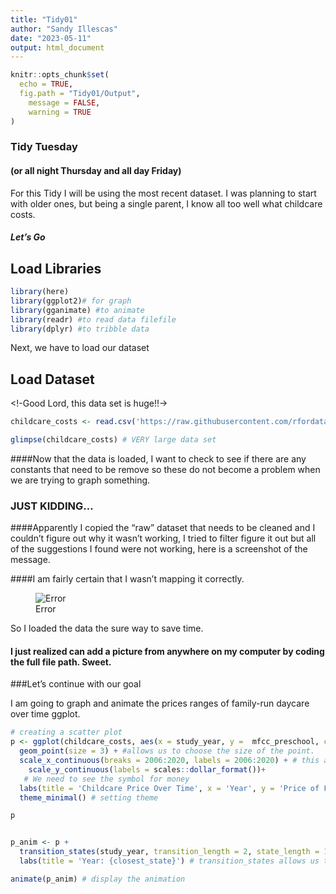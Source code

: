 ```yaml
---
title: "Tidy01"
author: "Sandy Illescas"
date: "2023-05-11"
output: html_document
---
```


```r

knitr::opts_chunk$set(
  echo = TRUE,
  fig.path = "Tidy01/Output",
	message = FALSE,
	warning = TRUE
)


```

### Tidy Tuesday 
#### (or all night Thursday and all day Friday)

For this Tidy I will be using the most recent dataset.  I was planning to start with older ones, but being a single parent, I know all too well what childcare costs. 

##### Let's Go

## Load Libraries
```r

library(here)
library(ggplot2)# for graph
library(gganimate) #to animate
library(readr) #to read data filefile
library(dplyr) #to tribble data

```

Next, we have to load our dataset

## Load Dataset
<!-Good Lord, this data set is huge!!->
```r

childcare_costs <- read.csv('https://raw.githubusercontent.com/rfordatascience/tidytuesday/master/data/2023/2023-05-09/childcare_costs.csv')

glimpse(childcare_costs) # VERY large data set

```

####Now that the data is loaded, I want to check to see if there are any constants that need to be remove so these do not become a problem when we are trying to graph something.

### JUST KIDDING...

####Apparently I copied the "raw" dataset that needs to be cleaned and I couldn't figure out why it wasn't working, I tried to filter figure it out but all of the suggestions I found were not working, here is a screenshot of the message.

####I am fairly certain that I wasn't mapping it correctly. 

![Error](/Users/SandyCruz/Desktop/Repositories/Illescas_Tidy_Tuesdays/Tidy01/Data/Images/Error_Message.png)

So I loaded the data the sure way to save time.

#### I just realized can add a picture from anywhere on my computer by coding the full file path. Sweet.


###Let's continue with our goal

I am going to graph and animate the prices ranges of family-run daycare over time ggplot.

```r

# creating a scatter plot 
p <- ggplot(childcare_costs, aes(x = study_year, y =  mfcc_preschool, color = study_year)) + # This is only counting family-run day care centers, but I thought that would be long title
  geom_point(size = 3) + #allows us to choose the size of the point. 
  scale_x_continuous(breaks = 2006:2020, labels = 2006:2020) + # this allows us to specify the tick values on the x-axis.
    scale_y_continuous(labels = scales::dollar_format())+
   # We need to see the symbol for money
  labs(title = 'Childcare Price Over Time', x = 'Year', y = 'Price of Family Daycare (per week)') + #labels axis and title
  theme_minimal() # setting theme

p


p_anim <- p +
  transition_states(study_year, transition_length = 2, state_length = 1) +
  labs(title = 'Year: {closest_state}') # transition_states allows us to animate the plot depending on what you want to base the color change off of. 

animate(p_anim) # display the animation

```



